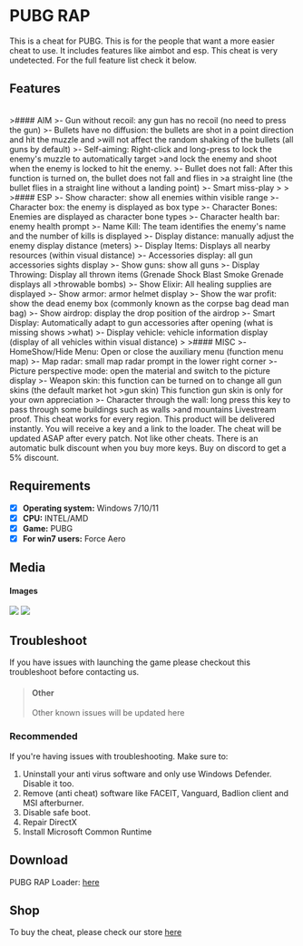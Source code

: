 # PUBG RAP

This is a cheat for PUBG. This is for the people that want a more easier cheat to use.
It includes features like aimbot and esp. 
This cheat is very undetected.
For the full feature list check it below.


## Features

<br />
>#### AIM
>- Gun without recoil: any gun has no recoil (no need to press the gun)
>- Bullets have no diffusion: the bullets are shot in a point direction and hit the muzzle and >will not affect the random shaking of the bullets (all guns by default)
>- Self-aiming: Right-click and long-press to lock the enemy's muzzle to automatically target >and lock the enemy and shoot when the enemy is locked to hit the enemy.
>- Bullet does not fall: After this function is turned on, the bullet does not fall and flies in >a straight line (the bullet flies in a straight line without a landing point)
>- Smart miss-play
>
>
>#### ESP
>- Show character: show all enemies within visible range
>- Character box: the enemy is displayed as box type
>- Character Bones: Enemies are displayed as character bone types
>- Character health bar: enemy health prompt
>- Name Kill: The team identifies the enemy's name and the number of kills is displayed
>- Display distance: manually adjust the enemy display distance (meters)
>- Display Items: Displays all nearby resources (within visual distance)
>- Accessories display: all gun accessories sights display
>- Show guns: show all guns
>- Display Throwing: Display all thrown items (Grenade Shock Blast Smoke Grenade displays all >throwable bombs)
>- Show Elixir: All healing supplies are displayed
>- Show armor: armor helmet display
>- Show the war profit: show the dead enemy box (commonly known as the corpse bag dead man bag)
>- Show airdrop: display the drop position of the airdrop
>- Smart Display: Automatically adapt to gun accessories after opening (what is missing shows >what)
>- Display vehicle: vehicle information display (display of all vehicles within visual distance)
>
>#### MISC
>- HomeShow/Hide Menu: Open or close the auxiliary menu (function menu map)
>- Map radar: small map radar prompt in the lower right corner
>- Picture perspective mode: open the material and switch to the picture display
>- Weapon skin: this function can be turned on to change all gun skins (the default market hot >gun skin) This function gun skin is only for your own appreciation
>- Character through the wall: long press this key to pass through some buildings such as walls >and mountains

<Callout>
Livestream proof.
This cheat works for every region.
This product will be delivered instantly. You will receive a key and a link to the loader.
The cheat will be updated ASAP after every patch. Not like other cheats.
There is an automatic bulk discount when you buy more keys.
Buy on discord to get a 5% discount.
</Callout>

## Requirements

- [x] **Operating system:** Windows 7/10/11
- [x] **CPU:** INTEL/AMD
- [x] **Game:** PUBG
- [x] **For win7 users:** Force Aero

## Media

#### Images


<Image src="/screen1rap.png" width={960} height={540}/>
<Image src="/screen2rap.png" width={960} height={540}/>


## Troubleshoot
If you have issues with launching the game please checkout this troubleshoot before contacting us.

>#### Other
>Other known issues will be updated here

### Recommended
If you're having issues with troubleshooting.
Make sure to:
1) Uninstall your anti virus software and only use Windows Defender. Disable it too.
2) Remove (anti cheat) software like FACEIT, Vanguard, Badlion client and MSI afterburner.
3) Disable safe boot.
4) Repair DirectX
5) Install Microsoft Common Runtime

## Download
PUBG RAP Loader: [here](https://mega.nz/file/hpoBnZjY#UfSbQ7KkjK7Z6aZTdCZm5t5C7J_W6obuuEEG05AWtG8)

## Shop
To buy the cheat, please check our store [here](https://monuzo.cc/)
